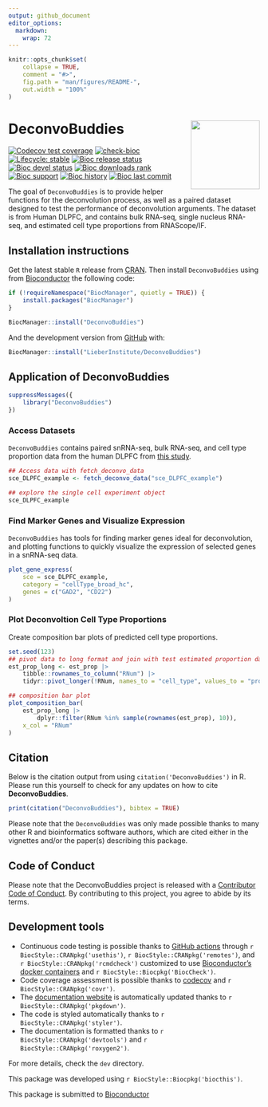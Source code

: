 ```yaml
---
output: github_document
editor_options: 
  markdown: 
    wrap: 72
---
```


<!-- README.md is generated from README.Rmd. Please edit that file -->

```r
knitr::opts_chunk$set(
    collapse = TRUE,
    comment = "#>",
    fig.path = "man/figures/README-",
    out.width = "100%"
)
```

# DeconvoBuddies <img src="man/figures/logo.png" align="right" height="138"/>

<!-- badges: start -->

[![Codecov test
coverage](https://codecov.io/gh/lahuuki/DeconvoBuddies/branch/main/graph/badge.svg)](https://codecov.io/gh/lahuuki/DeconvoBuddies?branch=main)
[![check-bioc](https://github.com/LieberInstitute/DeconvoBuddies/actions/workflows/check-bioc.yml/badge.svg)](https://github.com/LieberInstitute/DeconvoBuddies/actions/workflows/check-bioc.yml)
[![Lifecycle:
stable](https://img.shields.io/badge/lifecycle-stable-brightgreen.svg)](https://lifecycle.r-lib.org/articles/stages.html#stable)
[![Bioc release
status](http://www.bioconductor.org/shields/build/release/bioc/DeconvoBuddies.svg)](https://bioconductor.org/checkResults/release/bioc-LATEST/DeconvoBuddies)
[![Bioc devel
status](http://www.bioconductor.org/shields/build/devel/bioc/DeconvoBuddies.svg)](https://bioconductor.org/checkResults/devel/bioc-LATEST/DeconvoBuddies)
[![Bioc downloads
rank](https://bioconductor.org/shields/downloads/release/DeconvoBuddies.svg)](http://bioconductor.org/packages/stats/bioc/DeconvoBuddies/)
[![Bioc
support](https://bioconductor.org/shields/posts/DeconvoBuddies.svg)](https://support.bioconductor.org/tag/DeconvoBuddies)
[![Bioc
history](https://bioconductor.org/shields/years-in-bioc/DeconvoBuddies.svg)](https://bioconductor.org/packages/release/bioc/html/DeconvoBuddies.html#since)
[![Bioc last
commit](https://bioconductor.org/shields/lastcommit/devel/bioc/DeconvoBuddies.svg)](http://bioconductor.org/checkResults/devel/bioc-LATEST/DeconvoBuddies/)

<!-- badges: end -->

The goal of `DeconvoBuddies` is to provide helper functions for the
deconvolution process, as well as a paired dataset designed to test the
performance of deconvolution arguments. The dataset is from Human DLPFC,
and contains bulk RNA-seq, single nucleus RNA-seq, and estimated cell
type proportions from RNAScope/IF.

## Installation instructions

Get the latest stable `R` release from
[CRAN](http://cran.r-project.org/). Then install `DeconvoBuddies` using
from [Bioconductor](http://bioconductor.org/) the following code:

```r
if (!requireNamespace("BiocManager", quietly = TRUE)) {
    install.packages("BiocManager")
}

BiocManager::install("DeconvoBuddies")
```

And the development version from [GitHub](https://github.com/) with:

```r
BiocManager::install("LieberInstitute/DeconvoBuddies")
```

## Application of DeconvoBuddies

```r
suppressMessages({
    library("DeconvoBuddies")
})
```

### Access Datasets

`DeconvoBuddies` contains paired snRNA-seq, bulk RNA-seq, and cell type proportion
data from the human DLPFC from [this study](https://github.com/LieberInstitute/Human_DLPFC_Deconvolution).

```r
## Access data with fetch_deconvo_data
sce_DLPFC_example <- fetch_deconvo_data("sce_DLPFC_example")

## explore the single cell experiment object
sce_DLPFC_example
```

### Find Marker Genes and Visualize Expression

`DeconvoBuddies` has tools for finding marker genes ideal for deconvolution,
and plotting functions to quickly visualize the expression of selected genes in a 
snRNA-seq data.

```r
plot_gene_express(
    sce = sce_DLPFC_example,
    category = "cellType_broad_hc",
    genes = c("GAD2", "CD22")
)
```

### Plot Deconvoltion Cell Type Proportions

Create composition bar plots of predicted cell type proportions.

```r
set.seed(123)
## pivot data to long format and join with test estimated proportion data
est_prop_long <- est_prop |>
    tibble::rownames_to_column("RNum") |>
    tidyr::pivot_longer(!RNum, names_to = "cell_type", values_to = "prop")

## composition bar plot
plot_composition_bar(
    est_prop_long |>
        dplyr::filter(RNum %in% sample(rownames(est_prop), 10)),
    x_col = "RNum"
)
```

## Citation

Below is the citation output from using `citation('DeconvoBuddies')` in
R. Please run this yourself to check for any updates on how to cite
**DeconvoBuddies**.

```r
print(citation("DeconvoBuddies"), bibtex = TRUE)
```

Please note that the `DeconvoBuddies` was only made possible thanks to
many other R and bioinformatics software authors, which are cited either
in the vignettes and/or the paper(s) describing this package.

## Code of Conduct

Please note that the DeconvoBuddies project is released with a
[Contributor Code of
Conduct](http://bioconductor.org/about/code-of-conduct/). By
contributing to this project, you agree to abide by its terms.

## Development tools

-   Continuous code testing is possible thanks to [GitHub
    actions](https://www.tidyverse.org/blog/2020/04/usethis-1-6-0/)
    through `r BiocStyle::CRANpkg('usethis')`,
    `r BiocStyle::CRANpkg('remotes')`, and
    `r BiocStyle::CRANpkg('rcmdcheck')` customized to use
    [Bioconductor's docker
    containers](https://www.bioconductor.org/help/docker/) and
    `r BiocStyle::Biocpkg('BiocCheck')`.
-   Code coverage assessment is possible thanks to
    [codecov](https://codecov.io/gh) and `r BiocStyle::CRANpkg('covr')`.
-   The [documentation website](http://.github.io/DeconvoBuddies) is
    automatically updated thanks to `r BiocStyle::CRANpkg('pkgdown')`.
-   The code is styled automatically thanks to
    `r BiocStyle::CRANpkg('styler')`.
-   The documentation is formatted thanks to
    `r BiocStyle::CRANpkg('devtools')` and
    `r BiocStyle::CRANpkg('roxygen2')`.

For more details, check the `dev` directory.

This package was developed using `r BiocStyle::Biocpkg('biocthis')`.

This package is submitted to [Bioconductor](https://github.com/Bioconductor/Contributions/issues/3503)
